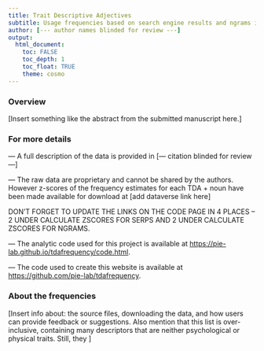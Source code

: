 ```yaml
---
title: Trait Descriptive Adjectives
subtitle: Usage frequencies based on search engine results and ngrams in Google Books
author: [--- author names blinded for review ---]
output: 
  html_document:
    toc: FALSE
    toc_depth: 1
    toc_float: TRUE
    theme: cosmo
---
```


### Overview

[Insert something like the abstract from the submitted manuscript here.]

### For more details

--- A full description of the data is provided in
[--- citation blinded for review ---]
<!-- 
<font size="2">Condon, D. M., & McDougald, S. (under review). Frequency of use metrics for American English personality descriptors: Extensions of Roivainen's internet search methodology. *Journal TBD*.</font>
-->

--- The raw data are proprietary and cannot be shared by the authors. However z-scores of the frequency estimates for each TDA + noun have been made available for download at 
[add dataverse link here]

DON'T FORGET TO UPDATE THE LINKS ON THE CODE PAGE IN 4 PLACES -- 2 UNDER CALCULATE ZSCORES FOR SERPS AND 2 UNDER CALCULATE ZSCORES FOR NGRAMS.

--- The analytic code used for this project is available at [https://pie-lab.github.io/tdafrequency/code.html](https://pie-lab.github.io/tdafrequency/code.html).

--- The code used to create this website is available at [https://github.com/pie-lab/tdafrequency](https://github.com/pie-lab/tdafrequency).

### About the frequencies

[Insert info about: the source files, downloading the data, and how users can provide feedback or suggestions. Also mention that this list is over-inclusive, containing many descriptors that are neither psychological or physical traits. Still, they ]



